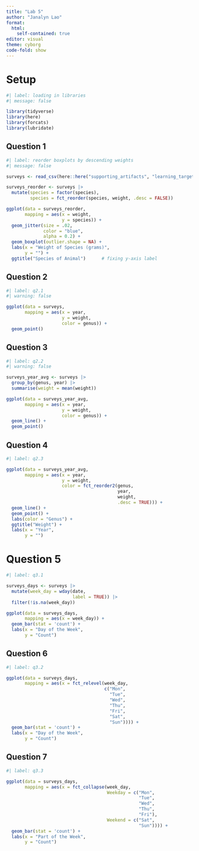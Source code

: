 ```yaml
---
title: "Lab 5"
author: "Janalyn Lao"
format: 
  html:
    self-contained: true
editor: visual
theme: cyborg
code-fold: show
---
```


# Setup

```r
#| label: loading in libraries
#| message: false

library(tidyverse)
library(here)
library(forcats)
library(lubridate)

```

## Question 1

```r
#| label: reorder boxplots by descending weights
#| message: false

surveys <- read_csv(here::here("supporting_artifacts", "learning_targets", "data", "surveys.csv"))

surveys_reorder <- surveys |> 
  mutate(species = factor(species),
         species = fct_reorder(species, weight, .desc = FALSE))

ggplot(data = surveys_reorder,
       mapping = aes(x = weight, 
                     y = species)) +
  geom_jitter(size = .02, 
              color = "blue", 
              alpha = 0.2) +
  geom_boxplot(outlier.shape = NA) +
  labs(x = "Weight of Species (grams)", 
       y = "") +
  ggtitle("Species of Animal")      # fixing y-axis label

```

## Question 2

```r
#| label: q2.1
#| warning: false

ggplot(data = surveys,
       mapping = aes(x = year, 
                     y = weight, 
                     color = genus)) +
  geom_point()

```

## Question 3

```r
#| label: q2.2
#| warning: false

surveys_year_avg <- surveys |> 
  group_by(genus, year) |> 
  summarise(weight = mean(weight))

ggplot(data = surveys_year_avg,
       mapping = aes(x = year, 
                     y = weight, 
                     color = genus)) +
  geom_line() +
  geom_point()

```

## Question 4

```r
#| label: q2.3

ggplot(data = surveys_year_avg,
       mapping = aes(x = year, 
                     y = weight, 
                     color = fct_reorder2(genus, 
                                          year, 
                                          weight, 
                                          .desc = TRUE))) +
  geom_line() +
  geom_point() +
  labs(color = "Genus") +
  ggtitle("Weight") +
  labs(x = "Year", 
       y = "")

```

# Question 5

```r
#| label: q3.1

surveys_days <- surveys |> 
  mutate(week_day = wday(date, 
                         label = TRUE)) |> 
  filter(!is.na(week_day))

ggplot(data = surveys_days,
       mapping = aes(x = week_day)) +
  geom_bar(stat = 'count') +
  labs(x = "Day of the Week", 
       y = "Count")

```

## Question 6

```r
#| label: q3.2

ggplot(data = surveys_days,
       mapping = aes(x = fct_relevel(week_day, 
                                     c("Mon", 
                                       "Tue", 
                                       "Wed", 
                                       "Thu", 
                                       "Fri",
                                       "Sat", 
                                       "Sun")))) +
  geom_bar(stat = 'count') +
  labs(x = "Day of the Week", 
       y = "Count")
```

## Question 7

```r
#| label: q3.3

ggplot(data = surveys_days,
       mapping = aes(x = fct_collapse(week_day,
                                      Weekday = c("Mon", 
                                                  "Tue", 
                                                  "Wed", 
                                                  "Thu", 
                                                  "Fri"),
                                      Weekend = c("Sat", 
                                                  "Sun")))) +
  geom_bar(stat = 'count') +
  labs(x = "Part of the Week", 
       y = "Count")
```
